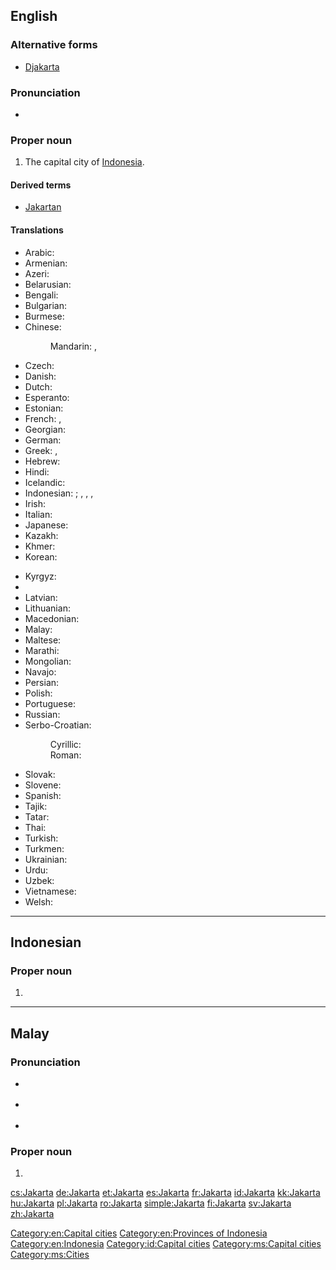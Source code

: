 ==English==
{{wikipedia}}

===Alternative forms===
* [[Djakarta]]

===Pronunciation===
* {{rhymes|ɑː(ɹ)tə}}

===Proper noun===
{{en-proper noun}}

# The capital city of [[Indonesia]].

====Derived terms====
* [[Jakartan]]

====Translations====
{{trans-top|capital of Indonesia}}
* Arabic: {{t|ar|جاكرتا|f|tr=jakarta}}
* Armenian: {{t|hy|Ջակարտա}}
* Azeri: {{t|az|Cakarta}}
* Belarusian: {{t|be|Джакарта|f}}
* Bengali: {{t|bn|জাকার্তা|tr=Jakarta}}
* Bulgarian: {{t|bg|Джакарта|f}}
* Burmese: {{t|my|ဂျကာတာမြို့|tr=Gyăkatamyo}}
* Chinese:
*: Mandarin: {{t|cmn|雅加達}}, {{t+|cmn|雅加达|tr=Yǎjiādá}}
* Czech: {{t+|cs|Jakarta|f}}
* Danish: {{t|da|Jakarta}}
* Dutch: {{t|nl|Jakarta}}
* Esperanto: {{t|eo|Ĝakarto}}
* Estonian: {{t+|et|Jakarta}}
* French: {{t+|fr|Jakarta}}, {{t|fr|Djakarta}}
* Georgian: {{t|ka|ჯაკარტა}}
* German: {{t+|de|Jakarta|n}}
* Greek: {{t|el|Τζακάρτα|f}}, {{t|el|Βαταβία|f}} {{qualifier|historical}}
* Hebrew: {{t|he|ג'קרטה}}
* Hindi: {{t|hi|जकार्ता|tr=jakārtā}}
* Icelandic: {{t|is|Djakarta}}
* Indonesian: {{t+|id|Jakarta}}; {{t|id|Djakarta}} {{qualifier|dated}}, {{t|id|Sunda Kelapa}}, {{t|id|Jayakarta}}, {{t|id|Batavia}} {{qualifier|historical}}
* Irish: {{t|ga|Iacárta}}
* Italian: {{t|it|Giacarta|f}}
* Japanese: {{t|ja|ジャカルタ|tr=Jakaruta}}
* Kazakh: {{t|kk|Джакарта}}
* Khmer: {{t|km|ចាការតា|tr=jaakaata}}
* Korean: {{t+|ko|자카르타|tr=Jakareuta}}
{{trans-mid}}
* Kyrgyz: {{t|ky|Джакарта}}
* {{trreq|lo}}
* Latvian: {{t|lv|Džakarta}}
* Lithuanian: {{t|lt|Džakarta}}
* Macedonian: {{t|mk|Џакарта|f}}
* Malay: {{t|ms|Jakarta}}
* Maltese: {{t|mt|Ġakarta}}
* Marathi: {{t|mr|जकार्ता|tr=Jakārtā}}
* Mongolian: {{t|mn|Жакарта}}
* Navajo: {{t|nv|Jakʼáta}}
* Persian: {{t|fa|جاکارتا|tr=Jâkârtâ}}
* Polish: {{t+|pl|Dżakarta|f}}
* Portuguese: {{t|pt|Jacarta|f}}
* Russian: {{t|ru|Джакарта|f}}
* Serbo-Croatian:
*: Cyrillic: {{t|sh|Џакарта|f}}
*: Roman: {{t|sh|Džakarta|f}}
* Slovak: {{t|sk|Jakarta|f}}
* Slovene: {{t|sl|Džakarta|f}}
* Spanish: {{t+|es|Yakarta|f}}
* Tajik: {{t|tg|Ҷакарта}}
* Tatar: {{t|tt|Джакарта}}
* Thai: {{t|th|จาการ์ตา|tr=jaa-gaa-dtaa}}
* Turkish: {{t|tr|Cakarta}}
* Turkmen: {{t|tk|Jakarta}}
* Ukrainian: {{t|uk|Джакарта|f}}
* Urdu: {{t|ur|جکارتہ|tr=Jakārtā}}
* Uzbek: {{t|uz|Jakarta}}
* Vietnamese: {{t|vi|Jakarta}}
* Welsh: {{t|cy|Jakarta}}
{{trans-bottom}}

[[Category:en:Capital cities]]
[[Category:en:Provinces of Indonesia]]
[[Category:en:Indonesia]]

----

==Indonesian==
{{wikipedia|lang=id}}

===Proper noun===
{{head|id|proper noun}}

# {{l|en|Jakarta}}

[[Category:id:Capital cities]]

----

==Malay==
{{wikipedia|lang=ms}}

===Pronunciation===
* {{a|Johor-Selangor}} {{IPA|/d͡ʒaka(r)tə/|lang=ms}}
* {{a|Riau-Lingga}} {{IPA|/d͡ʒaka(r)ta/|lang=ms}}
* {{rhymes|a(r)tə|tə|ə|lang=ms}}

===Proper noun===
{{head|ms|proper noun}}

# {{l|en|Jakarta}}

[[Category:ms:Capital cities]]
[[Category:ms:Cities]]

[[cs:Jakarta]]
[[de:Jakarta]]
[[et:Jakarta]]
[[es:Jakarta]]
[[fr:Jakarta]]
[[id:Jakarta]]
[[kk:Jakarta]]
[[hu:Jakarta]]
[[pl:Jakarta]]
[[ro:Jakarta]]
[[simple:Jakarta]]
[[fi:Jakarta]]
[[sv:Jakarta]]
[[zh:Jakarta]]